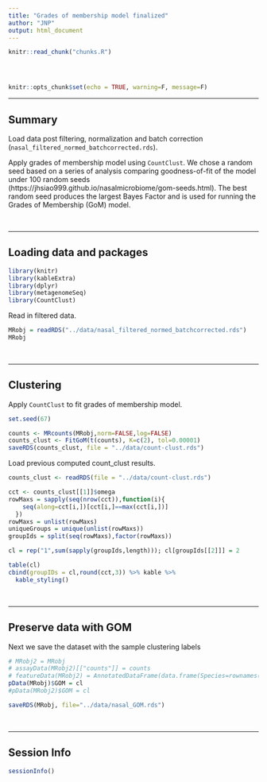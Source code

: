 ```yaml
---
title: "Grades of membership model finalized"
author: "JNP"
output: html_document
---
```


<!-- The file analysis/chunks.R contains chunks that define default settings
shared across the workflowr files. -->
```r
knitr::read_chunk("chunks.R")
```

<!-- Update knitr chunk options -->
```r
```

<!-- Insert the date the file was last updated -->
```r
```

<!-- Insert the code version (Git commit SHA1) if Git repository exists and R
 package git2r is installed -->
```r
```

```r
knitr::opts_chunk$set(echo = TRUE, warning=F, message=F)
```

---

## Summary

Load data post filtering, normalization and batch correction (`nasal_filtered_normed_batchcorrected.rds`). 

Apply grades of membership model using `CountClust`. We chose a random seed based on a series of analysis comparing goodness-of-fit of the model under 100 random seeds (https://jhsiao999.github.io/nasalmicrobiome/gom-seeds.html). The best random seed produces the largest Bayes Factor and is used for running the Grades of Membership (GoM) model. 

$~$

---

## Loading data and packages

```r
library(knitr)
library(kableExtra)
library(dplyr)
library(metagenomeSeq)
library(CountClust)
```

Read in filtered data.

```r
MRobj = readRDS("../data/nasal_filtered_normed_batchcorrected.rds")
MRobj
```

$~$

---

## Clustering 

Apply `CountClust` to fit grades of membership model. 

```r
set.seed(67)

counts <- MRcounts(MRobj,norm=FALSE,log=FALSE)
counts_clust <- FitGoM(t(counts), K=c(2), tol=0.00001)
saveRDS(counts_clust, file = "../data/count-clust.rds")
```

Load previous computed count_clust results.

```r
counts_clust <- readRDS(file = "../data/count-clust.rds")

cct <- counts_clust[[1]]$omega
rowMaxs = sapply(seq(nrow(cct)),function(i){
    seq(along=cct[i,])[cct[i,]==max(cct[i,])]
  })
rowMaxs = unlist(rowMaxs)
uniqueGroups = unique(unlist(rowMaxs))
groupIds = split(seq(rowMaxs),factor(rowMaxs))

cl = rep("1",sum(sapply(groupIds,length))); cl[groupIds[[2]]] = 2

table(cl)
cbind(groupIDs = cl,round(cct,3)) %>% kable %>%
  kable_styling()
```

$~$

---

## Preserve data with GOM

Next we save the dataset with the sample clustering labels

```r
# MRobj2 = MRobj
# assayData(MRobj2)[["counts"]] = counts
# featureData(MRobj2) = AnnotatedDataFrame(data.frame(Species=rownames(counts)))
pData(MRobj)$GOM = cl
#pData(MRobj2)$GOM = cl

saveRDS(MRobj, file="../data/nasal_GOM.rds")
```


$~$


---

## Session Info

```r
sessionInfo()
```
